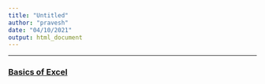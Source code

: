 ```yaml
---
title: "Untitled"
author: "pravesh"
date: "04/10/2021"
output: html_document
---
```



---
### [Basics of Excel](content/Module1-BasicOfExcel.html)